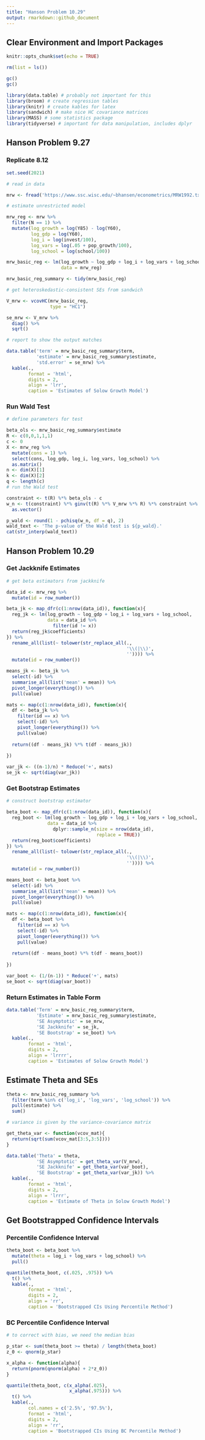 ```yaml
---
title: "Hanson Problem 10.29"
output: rmarkdown::github_document
---
```



## Clear Environment and Import Packages
```r
knitr::opts_chunk$set(echo = TRUE)
```

```r
rm(list = ls())

gc()
gc()

library(data.table) # probably not important for this
library(broom) # create regression tables
library(knitr) # create kables for latex
library(sandwich) # make nice HC covariance matrices
library(MASS) # some statistics package
library(tidyverse) # important for data manipulation, includes dplyr
```

## Hanson Problem 9.27

### Replicate 8.12

```r

set.seed(2021)

# read in data

mrw <- fread('https://www.ssc.wisc.edu/~bhansen/econometrics/MRW1992.txt')

# estimate unrestricted model

mrw_reg <- mrw %>% 
  filter(N == 1) %>% 
  mutate(log_growth = log(Y85) - log(Y60),
         log_gdp = log(Y60),
         log_i = log(invest/100),
         log_vars = log(.05 + pop_growth/100),
         log_school = log(school/100))

mrw_basic_reg <- lm(log_growth ~ log_gdp + log_i + log_vars + log_school,
                    data = mrw_reg)

mrw_basic_reg_summary <- tidy(mrw_basic_reg)

# get heteroskedastic-consistent SEs from sandwich

V_mrw <- vcovHC(mrw_basic_reg, 
                type = "HC1")

se_mrw <- V_mrw %>% 
  diag() %>% 
  sqrt()

# report to show the output matches

data.table('term' = mrw_basic_reg_summary$term,
           'estimate' = mrw_basic_reg_summary$estimate,
           'std.error' = se_mrw) %>% 
  kable(.,
        format = 'html',
        digits = 2,
        align = 'lrr',
        caption = 'Estimates of Solow Growth Model')
```

### Run Wald Test

```r
# define parameters for test

beta_ols <- mrw_basic_reg_summary$estimate
R <- c(0,0,1,1,1)
c <- 0
X <- mrw_reg %>% 
  mutate(cons = 1) %>% 
  select(cons, log_gdp, log_i, log_vars, log_school) %>% 
  as.matrix()
n <- dim(X)[1]
k <- dim(X)[2]
q <- length(c)
# run the Wald test

constraint <- t(R) %*% beta_ols - c
w_n <- t(constraint) %*% ginv(t(R) %*% V_mrw %*% R) %*% constraint %>% 
  as.vector()

p_wald <- round(1 - pchisq(w_n, df = q), 2)
wald_text <- 'The p-value of the Wald test is ${p_wald}.'
cat(str_interp(wald_text))
```

## Hanson Problem 10.29

### Get Jackknife Estimates

```r
# get beta estimators from jackknife

data_id <- mrw_reg %>% 
  mutate(id = row_number())

beta_jk <- map_dfr(c(1:nrow(data_id)), function(x){
  reg_jk <- lm(log_growth ~ log_gdp + log_i + log_vars + log_school,
               data = data_id %>% 
                 filter(id != x))
  return(reg_jk$coefficients)
}) %>% 
  rename_all(list(~ tolower(str_replace_all(., 
                                            '\\(|\\)', 
                                            '')))) %>% 
  mutate(id = row_number())

means_jk <- beta_jk %>% 
  select(-id) %>% 
  summarise_all(list('mean' = mean)) %>% 
  pivot_longer(everything()) %>% 
  pull(value)

mats <- map(c(1:nrow(data_id)), function(x){
  df <- beta_jk %>% 
    filter(id == x) %>% 
    select(-id) %>% 
    pivot_longer(everything()) %>% 
    pull(value)
  
  return((df - means_jk) %*% t(df - means_jk))
  
})

var_jk <- ((n-1)/n) * Reduce('+', mats)
se_jk <- sqrt(diag(var_jk))
```

### Get Bootstrap Estimates

```r
# construct bootstrap estimator

beta_boot <- map_dfr(c(1:nrow(data_id)), function(x){
  reg_boot <- lm(log_growth ~ log_gdp + log_i + log_vars + log_school,
               data = data_id %>% 
                 dplyr::sample_n(size = nrow(data_id),
                                 replace = TRUE))
  return(reg_boot$coefficients)
}) %>% 
  rename_all(list(~ tolower(str_replace_all(., 
                                            '\\(|\\)', 
                                            '')))) %>% 
  mutate(id = row_number())

means_boot <- beta_boot %>% 
  select(-id) %>% 
  summarise_all(list('mean' = mean)) %>% 
  pivot_longer(everything()) %>% 
  pull(value)

mats <- map(c(1:nrow(data_id)), function(x){
  df <- beta_boot %>% 
    filter(id == x) %>% 
    select(-id) %>% 
    pivot_longer(everything()) %>% 
    pull(value)
  
  return((df - means_boot) %*% t(df - means_boot))
  
})

var_boot <- (1/(n-1)) * Reduce('+', mats)
se_boot <- sqrt(diag(var_boot))
```

### Return Estimates in Table Form

```r
data.table('Term' = mrw_basic_reg_summary$term,
           'Estimate' = mrw_basic_reg_summary$estimate,
           'SE Asymptotic' = se_mrw,
           'SE Jackknife' = se_jk,
           'SE Bootstrap' = se_boot) %>% 
  kable(.,
        format = 'html',
        digits = 2,
        align = 'lrrrr',
        caption = 'Estimates of Solow Growth Model')
```

## Estimate Theta and SEs

```r
theta <- mrw_basic_reg_summary %>% 
  filter(term %in% c('log_i', 'log_vars', 'log_school')) %>% 
  pull(estimate) %>% 
  sum()

# variance is given by the variance-covariance matrix 

get_theta_var <- function(vcov_mat){
  return(sqrt(sum(vcov_mat[3:5,3:5])))
}

data.table('Theta' = theta,
           'SE Asymptotic' = get_theta_var(V_mrw),
           'SE Jackknife' = get_theta_var(var_boot),
           'SE Bootstrap' = get_theta_var(var_jk)) %>% 
  kable(.,
        format = 'html',
        digits = 2,
        align = 'lrrr',
        caption = 'Estimate of Theta in Solow Growth Model')
```

## Get Bootstrapped Confidence Intervals

### Percentile Confidence Interval
```r
theta_boot <- beta_boot %>% 
  mutate(theta = log_i + log_vars + log_school) %>% 
  pull()

quantile(theta_boot, c(.025, .975)) %>% 
  t() %>% 
  kable(.,
        format = 'html',
        digits = 2,
        align = 'rr',
        caption = 'Bootstrapped CIs Using Percentile Method')
```

### BC Percentile Confidence Interval

```r
# to correct with bias, we need the median bias

p_star <- sum(theta_boot >= theta) / length(theta_boot)
z_0 <- qnorm(p_star)

x_alpha <- function(alpha){
  return(pnorm(qnorm(alpha) + 2*z_0))
}

quantile(theta_boot, c(x_alpha(.025), 
                       x_alpha(.975))) %>% 
  t() %>% 
  kable(.,
        col.names = c('2.5%', '97.5%'),
        format = 'html',
        digits = 2,
        align = 'rr',
        caption = 'Bootstrapped CIs Using BC Percentile Method')
```

